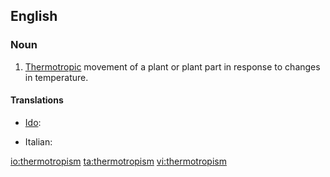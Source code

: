 ==English==

===Noun===
{{en-noun}}

# {{context|botany}} [[thermotropic|Thermotropic]] movement of a plant or plant part in response to changes in temperature.

====Translations====
{{trans-top|thermotropic movement of a plant or plant part}}
* [[Ido]]: {{t|io|termotropismo}}
{{trans-mid}}
* Italian: {{t|it|termotropismo|m}}
{{trans-bottom}}

[[io:thermotropism]]
[[ta:thermotropism]]
[[vi:thermotropism]]